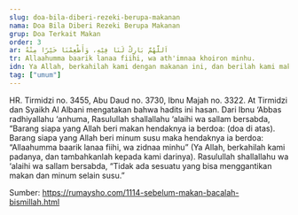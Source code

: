```yaml
---
slug: doa-bila-diberi-rezeki-berupa-makanan
nama: Doa Bila Diberi Rezeki Berupa Makanan
grup: Doa Terkait Makan
order: 3
ar: اَللَّهُمَّ بَارِكْ لَنَا فِيْهِ، وَأَطْعِمْنَا خَيْرًا مِنْهُ
tr: Allaahumma baarik lanaa fiihi, wa ath'imnaa khoiron minhu.
idn: Ya Allah, berkahilah kami dengan makanan ini, dan berilah kami makan yang lebih baik darinya.
tag: ["umum"]
---
```


HR. Tirmidzi no. 3455, Abu Daud no. 3730, Ibnu Majah no. 3322. At Tirmidzi dan Syaikh Al Albani mengatakan bahwa hadits ini hasan.
Dari Ibnu ‘Abbas radhiyallahu ‘anhuma, Rasulullah shallallahu ‘alaihi wa sallam bersabda, “Barang siapa yang Allah beri makan hendaknya ia berdoa: (doa di atas). Barang siapa yang Allah beri minum susu maka hendaknya ia berdoa: “Allaahumma baarik lanaa fiihi, wa zidnaa minhu” (Ya Allah, berkahilah kami padanya, dan tambahkanlah kepada kami darinya). Rasulullah shallallahu wa ‘alaihi wa sallam bersabda, “Tidak ada sesuatu yang bisa menggantikan makan dan minum selain susu.”


Sumber: https://rumaysho.com/1114-sebelum-makan-bacalah-bismillah.html
